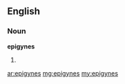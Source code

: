 ==English==

===Noun===
'''epigynes'''

# {{plural of|[[epigyne]]}}

[[ar:epigynes]]
[[mg:epigynes]]
[[my:epigynes]]